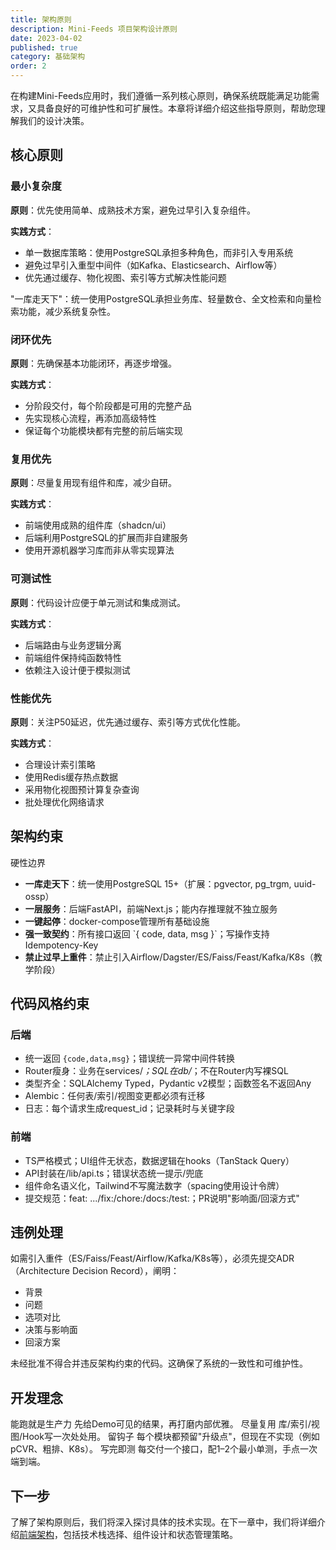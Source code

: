 ```yaml
---
title: 架构原则
description: Mini-Feeds 项目架构设计原则
date: 2023-04-02
published: true
category: 基础架构
order: 2
---
```


在构建Mini-Feeds应用时，我们遵循一系列核心原则，确保系统既能满足功能需求，又具备良好的可维护性和可扩展性。本章将详细介绍这些指导原则，帮助您理解我们的设计决策。

## 核心原则

<Steps>

### 最小复杂度

**原则**：优先使用简单、成熟技术方案，避免过早引入复杂组件。

**实践方式**：
- 单一数据库策略：使用PostgreSQL承担多种角色，而非引入专用系统
- 避免过早引入重型中间件（如Kafka、Elasticsearch、Airflow等）
- 优先通过缓存、物化视图、索引等方式解决性能问题

<Callout type="info">
  "一库走天下"：统一使用PostgreSQL承担业务库、轻量数仓、全文检索和向量检索功能，减少系统复杂性。
</Callout>

### 闭环优先

**原则**：先确保基本功能闭环，再逐步增强。

**实践方式**：
- 分阶段交付，每个阶段都是可用的完整产品
- 先实现核心流程，再添加高级特性
- 保证每个功能模块都有完整的前后端实现

### 复用优先

**原则**：尽量复用现有组件和库，减少自研。

**实践方式**：
- 前端使用成熟的组件库（shadcn/ui）
- 后端利用PostgreSQL的扩展而非自建服务
- 使用开源机器学习库而非从零实现算法

### 可测试性

**原则**：代码设计应便于单元测试和集成测试。

**实践方式**：
- 后端路由与业务逻辑分离
- 前端组件保持纯函数特性
- 依赖注入设计便于模拟测试

### 性能优先

**原则**：关注P50延迟，优先通过缓存、索引等方式优化性能。

**实践方式**：
- 合理设计索引策略
- 使用Redis缓存热点数据
- 采用物化视图预计算复杂查询
- 批处理优化网络请求

</Steps>

## 架构约束

<Card>
  <CardHeader>
    <CardTitle>硬性边界</CardTitle>
  </CardHeader>
  <CardContent>
    <ul className="list-disc pl-5 space-y-2">
      <li><strong>一库走天下</strong>：统一使用PostgreSQL 15+（扩展：pgvector, pg_trgm, uuid-ossp）</li>
      <li><strong>一层服务</strong>：后端FastAPI，前端Next.js；能内存推理就不独立服务</li>
      <li><strong>一键起停</strong>：docker-compose管理所有基础设施</li>
      <li><strong>强一致契约</strong>：所有接口返回 `{ code, data, msg }`；写操作支持Idempotency-Key</li>
      <li><strong>禁止过早上重件</strong>：禁止引入Airflow/Dagster/ES/Faiss/Feast/Kafka/K8s（教学阶段）</li>
    </ul>
  </CardContent>
</Card>

## 代码风格约束

### 后端

- 统一返回 `{code,data,msg}`；错误统一异常中间件转换
- Router瘦身：业务在services/*；SQL在db/*；不在Router内写裸SQL
- 类型齐全：SQLAlchemy Typed，Pydantic v2模型；函数签名不返回Any
- Alembic：任何表/索引/视图变更都必须有迁移
- 日志：每个请求生成request_id；记录耗时与关键字段

### 前端

- TS严格模式；UI组件无状态，数据逻辑在hooks（TanStack Query）
- API封装在/lib/api.ts；错误状态统一提示/兜底
- 组件命名语义化，Tailwind不写魔法数字（spacing使用设计令牌）
- 提交规范：feat: .../fix:/chore:/docs:/test:；PR说明"影响面/回滚方式"

## 违例处理

如需引入重件（ES/Faiss/Feast/Airflow/Kafka/K8s等），必须先提交ADR（Architecture Decision Record），阐明：

- 背景
- 问题
- 选项对比
- 决策与影响面
- 回滚方案

<Callout type="warning" icon="⚠️">
  未经批准不得合并违反架构约束的代码。这确保了系统的一致性和可维护性。
</Callout>

## 开发理念

<div className="grid grid-cols-1 md:grid-cols-2 gap-6 my-8">
  <Card>
    <CardHeader>
      <CardTitle>能跑就是生产力</CardTitle>
    </CardHeader>
    <CardContent>
      先给Demo可见的结果，再打磨内部优雅。
    </CardContent>
  </Card>
  
  <Card>
    <CardHeader>
      <CardTitle>尽量复用</CardTitle>
    </CardHeader>
    <CardContent>
      库/索引/视图/Hook写一次处处用。
    </CardContent>
  </Card>

  <Card>
    <CardHeader>
      <CardTitle>留钩子</CardTitle>
    </CardHeader>
    <CardContent>
      每个模块都预留"升级点"，但现在不实现（例如pCVR、粗排、K8s）。
    </CardContent>
  </Card>
  
  <Card>
    <CardHeader>
      <CardTitle>写完即测</CardTitle>
    </CardHeader>
    <CardContent>
      每交付一个接口，配1–2个最小单测，手点一次端到端。
    </CardContent>
  </Card>
</div>

## 下一步

了解了架构原则后，我们将深入探讨具体的技术实现。在下一章中，我们将详细介绍[前端架构](/docs/1-architecture/frontend-architecture)，包括技术栈选择、组件设计和状态管理策略。